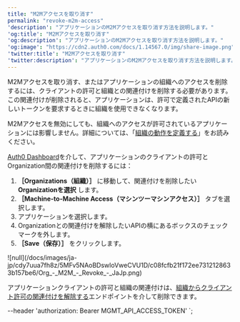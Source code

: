 ```yaml
---
title: "M2Mアクセスを取り消す"
permalink: "revoke-m2m-access"
'description': "アプリケーションのM2Mアクセスを取り消す方法を説明します。"
'og:title': "M2Mアクセスを取り消す"
'og:description': "アプリケーションのM2Mアクセスを取り消す方法を説明します。"
'og:image': "https://cdn2.auth0.com/docs/1.14567.0/img/share-image.png"
'twitter:title': "M2Mアクセスを取り消す"
'twitter:description': "アプリケーションのM2Mアクセスを取り消す方法を説明します。"
---
```



M2Mアクセスを取り消す、またはアプリケーションの組織へのアクセスを削除するには、クライアントの許可と組織との関連付けを削除する必要があります。この関連付けが削除されると、アプリケーションは、許可で定義されたAPIの新しいトークンを要求するときに組織を使用できなくなります。

<Callout icon="file-lines" color="#0EA5E9" iconType="regular">

M2Mアクセスを無効にしても、組織へのアクセスが許可されているアプリケーションには影響しません。詳細については、「[組織の動作を定義する](/docs/ja-jp/manage-users/organizations/organizations-for-m2m-applications/configure-your-application-for-m2m-access#define-organization-behavior)」をお読みください。

</Callout>

<Tabs><Tab title="Auth0 Dashboard">

[Auth0 Dashboard](https://manage.auth0.com/)を介して、アプリケーションのクライアントの許可とOrganization間の関連付けを削除するには：

1. **［Organizations（組織）］** に移動して、関連付けを削除したい**Organizationを選択** します。
2. **［Machine-to-Machine Access（マシンツーマシンアクセス）］** タブを選択します。
3. アプリケーションを選択します。
4. Organizationとの関連付けを解除したいAPIの横にあるボックスのチェックマークを外します。
5. **［Save（保存）］** をクリックします。

<Frame>![null](/docs/images/ja-jp/cdy7uua7fh8z/5MFv5NAoBDswloVweCVU1D/c08fcfb21f172ee7312128633b157be6/Org_-_M2M_-_Revoke_-_JaJp.png)</Frame>

</Tab><Tab title="Mangement API">

アプリケーションクライアントの許可と組織の関連付けは、[組織からクライアント許可の関連付けを解除する](/docs/ja-jp/api/management/v2/organizations/delete-client-grants-by-grant-id)エンドポイントを介して削除できます。

  --header 'authorization: Bearer MGMT_API_ACCESS_TOKEN' `;

<AuthCodeBlock children={codeExample} language="json" />

</Tab></Tabs>

